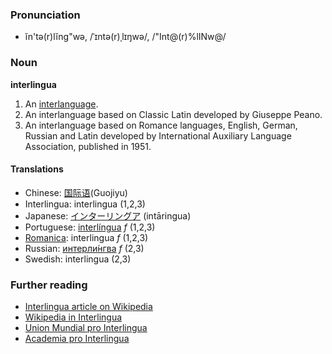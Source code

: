 ===Pronunciation===
*ĭn'tə(r)lĭng"wə, /ˈɪntə(r)ˌlɪŋwə/, /"Int@(r)%lINw@/

===Noun===
'''interlingua'''

#An [[interlanguage]].
#An interlanguage based on Classic Latin developed by Giuseppe Peano.
#An interlanguage based on Romance languages, English, German, Russian and Latin developed by International Auxiliary Language Association, published in 1951.

====Translations====
*Chinese: [[国际语]](Guojiyu)
*Interlingua: interlingua (1,2,3)
*Japanese: [[インターリングア]] (intāringua)
*Portuguese: [[interlíngua]] ''f'' (1,2,3)
*[[Romanica]]: interlingua ''f'' (1,2,3)
*Russian: [[интерлингва|интерли́нгва]] ''f'' (2,3)
*Swedish: interlingua (2,3)

===Further reading===
* [[w:en:Interlingua|Interlingua article on Wikipedia]]
* [http://ia.wikipedia.org Wikipedia in Interlingua]
* [http://www.interlingua.com Union Mundial pro Interlingua]
* [http://www.yahoogroups.com/group/acadamiaprointerlingua/ Academia pro Interlingua]